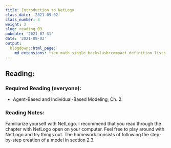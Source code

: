 ```yaml
---
title: Introduction to NetLogo
class_date: '2021-09-02'
class_number: 3
weight: 3
slug: reading_03
pubdate: '2021-07-31'
date: '2021-09-02'
output:
  blogdown::html_page:
    md_extensions: +tex_math_single_backslash+compact_definition_lists
---
```

## Reading:

### Required Reading (everyone):

* Agent-Based and Individual-Based Modeling, Ch. 2.

### Reading Notes:

Familiarize yourself with NetLogo. I recommend that you read through the chapter with NetLogo open on your computer. Feel free to play around with NetLogo and try things out. The homework consists of following the step-by-step creation of a model in section 2.3.
